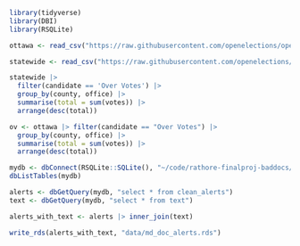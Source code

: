 ```r
library(tidyverse)
library(DBI)
library(RSQLite)
```

```r
ottawa <- read_csv("https://raw.githubusercontent.com/openelections/openelections-data-mi/refs/heads/master/2024/counties/20241105__mi__general__ottawa__precinct.csv")

statewide <- read_csv("https://raw.githubusercontent.com/openelections/openelections-data-mi/refs/heads/master/2024/20241105__mi__general__precinct.csv")

statewide |> 
  filter(candidate == 'Over Votes') |> 
  group_by(county, office) |> 
  summarise(total = sum(votes)) |> 
  arrange(desc(total))

ov <- ottawa |> filter(candidate == "Over Votes") |> 
  group_by(county, office) |> 
  summarise(total = sum(votes)) |> 
  arrange(desc(total))
```

```r
mydb <- dbConnect(RSQLite::SQLite(), "~/code/rathore-finalproj-baddocs/bad_docs.db")
dbListTables(mydb)

alerts <- dbGetQuery(mydb, "select * from clean_alerts")
text <- dbGetQuery(mydb, "select * from text")

alerts_with_text <- alerts |> inner_join(text)

write_rds(alerts_with_text, "data/md_doc_alerts.rds")

```

